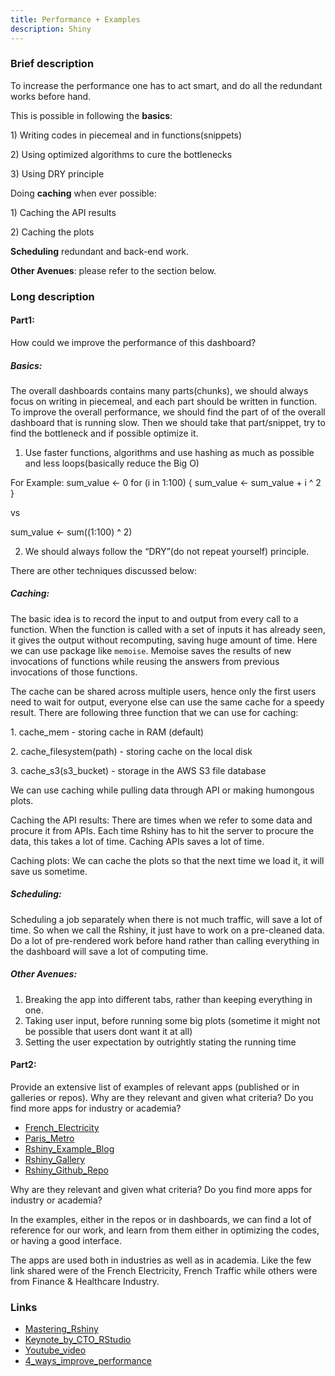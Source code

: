```yaml
---
title: Performance + Examples
description: Shiny
---
```


### Brief description

To increase the performance one has to act smart, and do all the
redundant works before hand.

This is possible in following the **basics**:

1\) Writing codes in piecemeal and in functions(snippets)

2\) Using optimized algorithms to cure the bottlenecks

3\) Using DRY principle

Doing **caching** when ever possible:

1\) Caching the API results

2\) Caching the plots

**Scheduling** redundant and back-end work.

**Other Avenues**: please refer to the section below.

### Long description

#### Part1:

How could we improve the performance of this dashboard?

##### Basics:

The overall dashboards contains many parts(chunks), we should always
focus on writing in piecemeal, and each part should be written in
function. To improve the overall performance, we should find the part of
of the overall dashboard that is running slow. Then we should take that
part/snippet, try to find the bottleneck and if possible optimize it.

1)  Use faster functions, algorithms and use hashing as much as possible
    and less loops(basically reduce the Big O)

For Example: sum_value \<- 0 for (i in 1:100) { sum_value \<- sum_value
+ i \^ 2 }

vs

sum_value \<- sum((1:100) \^ 2)

2)  We should always follow the "DRY"(do not repeat yourself) principle.

There are other techniques discussed below:

##### Caching:

The basic idea is to record the input to and output from every call to a
function. When the function is called with a set of inputs it has
already seen, it gives the output without recomputing, saving huge
amount of time. Here we can use package like `memoise`. Memoise saves
the results of new invocations of functions while reusing the answers
from previous invocations of those functions.

The cache can be shared across multiple users, hence only the first
users need to wait for output, everyone else can use the same cache for
a speedy result. There are following three function that we can use for
caching:

1\. cache_mem - storing cache in RAM (default)

2\. cache_filesystem(path) - storing cache on the local disk

3\. cache_s3(s3_bucket) - storage in the AWS S3 file database

We can use caching while pulling data through API or making humongous
plots.

Caching the API results: There are times when we refer to some data and
procure it from APIs. Each time Rshiny has to hit the server to procure
the data, this takes a lot of time. Caching APIs saves a lot of time.

Caching plots: We can cache the plots so that the next time we load it,
it will save us sometime.

##### Scheduling:

Scheduling a job separately when there is not much traffic, will save a
lot of time. So when we call the Rshiny, it just have to work on a
pre-cleaned data. Do a lot of pre-rendered work before hand rather than
calling everything in the dashboard will save a lot of computing time.

##### Other Avenues:

1.  Breaking the app into different tabs, rather than keeping everything
    in one.
2.  Taking user input, before running some big plots (sometime it might
    not be possible that users dont want it at all)
3.  Setting the user expectation by outrightly stating the running time

#### Part2:

Provide an extensive list of examples of relevant apps (published or in
galleries or repos). Why are they relevant and given what criteria? Do
you find more apps for industry or academia?

-   [French_Electricity](http://shinyapps.dreamrs.fr/rte-data/)
-   [Paris_Metro](http://shinyapps.dreamrs.fr/ratp-traffic/)
-   [Rshiny_Example_Blog](https://benhay.es/posts/building-shiny-dashboards/)
-   [Rshiny_Gallery](https://shiny.rstudio.com/gallery/)
-   [Rshiny_Github_Repo](https://github.com/rstudio/shiny-examples)

Why are they relevant and given what criteria? Do you find more apps for
industry or academia?

In the examples, either in the repos or in dashboards, we can find a lot
of reference for our work, and learn from them either in optimizing the
codes, or having a good interface.

The apps are used both in industries as well as in academia. Like the
few link shared were of the French Electricity, French Traffic while
others were from Finance & Healthcare Industry.

### Links

-   [Mastering_Rshiny](https://mastering-shiny.org/performance.html#improve-performance)
-   [Keynote_by_CTO_RStudio](https://www.rstudio.com/resources/rstudioconf-2019/shiny-in-production-principles-practices-and-tools/)
-   [Youtube_video](https://www.youtube.com/watch?v=YVZdP4qtMHg&ab_channel=AndrewCouch)
-   [4_ways_improve_performance](https://www.rstudio.com/blog/4-tips-to-make-your-shiny-dashboard-faster/)
